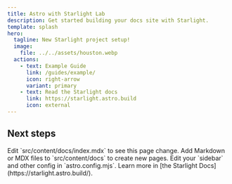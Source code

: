 ```yaml
---
title: Astro with Starlight Lab
description: Get started building your docs site with Starlight.
template: splash
hero:
  tagline: New Starlight project setup!
  image:
    file: ../../assets/houston.webp
  actions:
    - text: Example Guide
      link: /guides/example/
      icon: right-arrow
      variant: primary
    - text: Read the Starlight docs
      link: https://starlight.astro.build
      icon: external
---
```



## Next steps

<CardGrid>
	<LinkCard title="Update content" icon="pencil">
		Edit `src/content/docs/index.mdx` to see this page change.
	</LinkCard>
	<LinkCard title="Add new content" icon="add-document">
		Add Markdown or MDX files to `src/content/docs` to create new pages.
	</LinkCard>
	<LinkCard title="Configure your site" icon="setting">
		Edit your `sidebar` and other config in `astro.config.mjs`.
	</LinkCard>
	<LinkCard title="Read the docs" icon="open-book">
		Learn more in [the Starlight Docs](https://starlight.astro.build/).
	</LinkCard>
</CardGrid>
